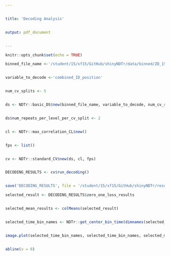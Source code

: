 ```yaml
---


title: 'Decoding Analysis'


output: pdf_document


---
```



```r


knitr::opts_chunk$set(echo = TRUE)


```





```r


binned_file_name <-'/student/15/xf15/GitHub/shinyNDTr/data/binned/ZD_150_samples_binned_every_10_samples_start_-300_end_300.Rda'


variable_to_decode <-'combined_ID_position'


num_cv_splits <- 5


ds <- NDTr::basic_DS$new(binned_file_name, variable_to_decode, num_cv_splits)


ds$num_repeats_per_level_per_cv_split <- 2


cl <- NDTr::max_correlation_CL$new()


fps <- list()


cv <- NDTr::standard_CV$new(ds, cl, fps)


DECODING_RESULTS <- cv$run_decoding()


save('DECODING_RESULTS', file = '/student/15/xf15/GitHub/shinyNDTr/results/rmd.rda')


```



```r


selected_result <- DECODING_RESULTS$zero_one_loss_results


selected_mean_results <- colMeans(selected_result)


selected_time_bin_names <- NDTr::get_center_bin_time(dimnames(selected_result)[[3]])


image.plot(selected_time_bin_names, selected_time_bin_names, selected_mean_results, legend.lab = 'Classification Accuracy', xlab = 'Test time (ms)', ylab = 'Train time (ms)')


abline(v = 0)


```
